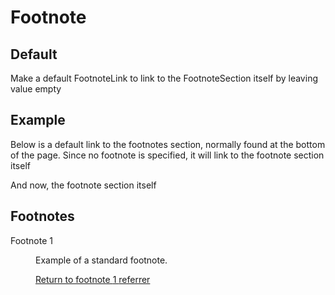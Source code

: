 

<Meta title="Components/Footnote/DefaultLink" component={FootnoteSection} />

# Footnote

## Default

Make a default FootnoteLink to link to the FootnoteSection itself by leaving value empty

## Example

<Canvas>
  <span>
    <p>
      Below is a default link to the footnotes section, normally found at the
      bottom of the page. Since no footnote is specified, it will link to the
      footnote section itself
    </p>
    <FootnoteLink />
    <p>And now, the footnote section itself</p>
    <aside class="wb-fnote" role="note">
      <h2 id="fn">Footnotes</h2>
      <dl>
        <dt>Footnote 1</dt>
        <dd id="fn1">
          <p>Example of a standard footnote.</p>
          <p class="fn-rtn">
            <a href="#fn1-rf">
              <span class="wb-inv">Return to footnote </span>1
              <span class="wb-inv"> referrer</span>
            </a>
          </p>
        </dd>
      </dl>
    </aside>
  </span>
</Canvas>
